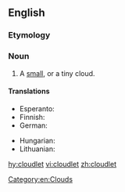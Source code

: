 ==English==

===Etymology===
{{suffix|cloud|let|lang=en}}

===Noun===
{{en-noun}}

# A [[small]], or a tiny cloud.

====Translations====
{{trans-top|a small cloud}}
* Esperanto: {{t|eo|nubeto}}
* Finnish: {{t|fi|pilvenhattara}}
* German: {{t+|de|Wölkchen|n}}
{{trans-mid}}
* Hungarian: {{t+|hu|felhőcske}}
* Lithuanian: {{t|lt|debesėlis}}
{{trans-bottom}}

[[Category:en:Clouds]]

[[hy:cloudlet]]
[[vi:cloudlet]]
[[zh:cloudlet]]